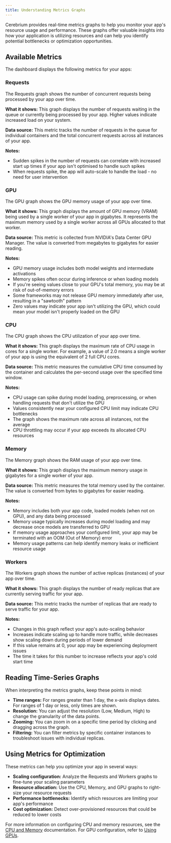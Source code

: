 ```yaml
---
title: Understanding Metrics Graphs
---
```


Cerebrium provides real-time metrics graphs to help you monitor your app's resource usage and performance. These graphs offer valuable insights into how your application is utilizing resources and can help you identify potential bottlenecks or optimization opportunities.

## Available Metrics

The dashboard displays the following metrics for your apps:

### Requests

The Requests graph shows the number of concurrent requests being processed by your app over time.

**What it shows:** This graph displays the number of requests waiting in the queue or currently being processed by your app. Higher values indicate increased load on your system.

**Data source:** This metric tracks the number of requests in the queue for individual containers and the total concurrent requests across all instances of your app.

**Notes:**

- Sudden spikes in the number of requests can correlate with increased start up times if your app isn't optimised to handle such spikes
- When requests spike, the app will auto-scale to handle the load - no need for user intervention

### GPU

The GPU graph shows the GPU memory usage of your app over time.

**What it shows:** This graph displays the amount of GPU memory (VRAM) being used by a single worker of your app in gigabytes. It represents the maximum memory used by a single worker across all GPUs allocated to that worker.

**Data source:** This metric is collected from NVIDIA's Data Center GPU Manager. The value is converted from megabytes to gigabytes for easier reading.

**Notes:**

- GPU memory usage includes both model weights and intermediate activations
- Memory spikes often occur during inference or when loading models
- If you're seeing values close to your GPU's total memory, you may be at risk of out-of-memory errors
- Some frameworks may not release GPU memory immediately after use, resulting in a "sawtooth" pattern
- Zero values may indicate your app isn't utilizing the GPU, which could mean your model isn't properly loaded on the GPU

### CPU

The CPU graph shows the CPU utilization of your app over time.

**What it shows:** This graph displays the maximum rate of CPU usage in cores for a single worker. For example, a value of 2.0 means a single worker of your app is using the equivalent of 2 full CPU cores.

**Data source:** This metric measures the cumulative CPU time consumed by the container and calculates the per-second usage over the specified time window.

**Notes:**

- CPU usage can spike during model loading, preprocessing, or when handling requests that don't utilize the GPU
- Values consistently near your configured CPU limit may indicate CPU bottlenecks
- The graph shows the maximum rate across all instances, not the average
- CPU throttling may occur if your app exceeds its allocated CPU resources

### Memory

The Memory graph shows the RAM usage of your app over time.

**What it shows:** This graph displays the maximum memory usage in gigabytes for a single worker of your app.

**Data source:** This metric measures the total memory used by the container. The value is converted from bytes to gigabytes for easier reading.

**Notes:**

- Memory includes both your app code, loaded models (when not on GPU), and any data being processed
- Memory usage typically increases during model loading and may decrease once models are transferred to GPU
- If memory usage approaches your configured limit, your app may be terminated with an OOM (Out of Memory) error
- Memory usage patterns can help identify memory leaks or inefficient resource usage

### Workers

The Workers graph shows the number of active replicas (instances) of your app over time.

**What it shows:** This graph displays the number of ready replicas that are currently serving traffic for your app.

**Data source:** This metric tracks the number of replicas that are ready to serve traffic for your app.

**Notes:**

- Changes in this graph reflect your app's auto-scaling behavior
- Increases indicate scaling up to handle more traffic, while decreases show scaling down during periods of lower demand
- If this value remains at 0, your app may be experiencing deployment issues
- The time it takes for this number to increase reflects your app's cold start time

## Reading Time-Series Graphs

When interpreting the metrics graphs, keep these points in mind:

- **Time ranges:** For ranges greater than 1 day, the x-axis displays dates. For ranges of 1 day or less, only times are shown.
- **Resolution:** You can adjust the resolution (Low, Medium, High) to change the granularity of the data points.
- **Zooming:** You can zoom in on a specific time period by clicking and dragging across the graph.
- **Filtering:** You can filter metrics by specific container instances to troubleshoot issues with individual replicas.

## Using Metrics for Optimization

These metrics can help you optimize your app in several ways:

- **Scaling configuration:** Analyze the Requests and Workers graphs to fine-tune your scaling parameters
- **Resource allocation:** Use the CPU, Memory, and GPU graphs to right-size your resource requests
- **Performance bottlenecks:** Identify which resources are limiting your app's performance
- **Cost optimization:** Detect over-provisioned resources that could be reduced to lower costs

For more information on configuring CPU and memory resources, see the [CPU and Memory](/cerebrium/hardware/cpu-and-memory) documentation. For GPU configuration, refer to [Using GPUs](/cerebrium/hardware/using-gpus).
